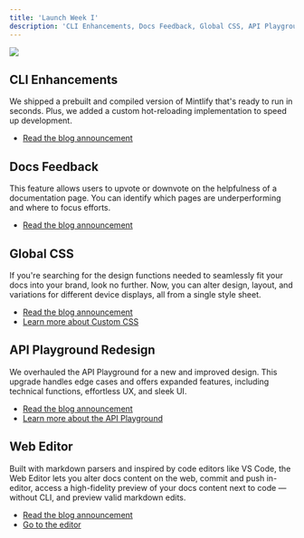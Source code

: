 ```yaml
---
title: 'Launch Week I'
description: 'CLI Enhancements, Docs Feedback, Global CSS, API Playground Redesign, Web Editor'
---
```


<Frame>
  <img src="/images/changelog/launch-week-1.png" />
</Frame>

## CLI Enhancements

We shipped a prebuilt and compiled version of Mintlify that's ready to run in seconds. Plus, we added a custom hot-reloading implementation to speed up development.

- [Read the blog announcement](https://mintlify.com/blog/launch-week-day-1)

## Docs Feedback

This feature allows users to upvote or downvote on the helpfulness of a documentation page. You can identify which pages are underperforming and where to focus efforts.

- [Read the blog announcement](https://mintlify.com/blog/launch-week-day-2)

## Global CSS

If you're searching for the design functions needed to seamlessly fit your docs into your brand, look no further. Now, you can alter design, layout, and variations for different device displays, all from a single style sheet.

- [Read the blog announcement](https://mintlify.com/blog/launch-week-day-3)
- [Learn more about Custom CSS](/advanced/custom/css)

## API Playground Redesign 

We overhauled the API Playground for a new and improved design. This upgrade handles edge cases and offers expanded features, including technical functions, effortless UX, and sleek UI.

- [Read the blog announcement](https://mintlify.com/blog/launch-week-day-4)
- [Learn more about the API Playground](/api-playground/overview)

## Web Editor

Built with markdown parsers and inspired by code editors like VS Code, the Web Editor lets you alter docs content on the web, commit and push in-editor, access a high-fidelity preview of your docs content next to code — without CLI, and preview valid markdown edits.

- [Read the blog announcement](https://mintlify.com/blog/launch-week-day-5)
- [Go to the editor](https://dashboard.mintlify.com/editor)